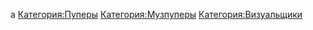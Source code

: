 {{Инфобокс для пуперов
|title2=Пример
|другие_ники=ILya_IL242, IL243
|image3=Final.jpeg
|caption3=Пример
|сферы_творчества=RYTP, RYTPMV
|год_начала=2017
|image4=Пример
|caption4=Пример
|имя_фамилия=Илья Вдовин
|дата_рождения=Пример
|место_проживания=Пример
|ссылки=Основной канал: https://www.youtube.com/channel/UC9fzKq-2uwa69nxSwJ-Yj_Q
Альт: https://www.youtube.com/channel/UCpA7zX_N8bNybU780rIDjqA
ВК: https://vk.com/il242
}}

а
[[Категория:Пуперы]]
[[Категория:Музпуперы]]
[[Категория:Визуальщики]]